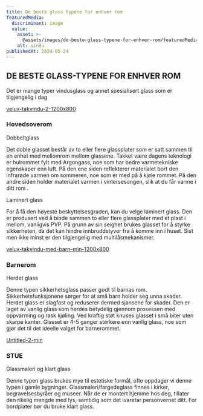 ```yaml
---
title: De beste glass typene for enhver rom
featuredMedia:
  discriminant: image
  value:
    asset: >-
      @assets/images/de-beste-glass-typene-for-enhver-rom/featuredMedia/value/asset.jpg
    alt: vindu
publishedAt: 2024-05-24
---
```


## DE BESTE GLASS-TYPENE FOR ENHVER ROM

Det er mange typer vindusglass og annet spesialisert glass som er tilgjengelig i dag

[velux-takvindu-2-1200x800](https://cdn.sanity.io/images/csbn9wp4/transformed-data/022a132cac1f565f7bbaf7ee6dee3e0887052956-1200x800.jpg)

### Hovedsoverom

Dobbeltglass

Det doble glasset består av to eller flere glassplater som er satt sammen til en enhet med mellomrom mellom glassene. Takket være dagens teknologi er hulrommet fylt med Argongass, noe som har bedre varmetekniske egenskaper enn luft. På den ene siden reflekterer materialet bort den infrarøde varmen om sommeren, noe som er med på å kjøle rommet. På den andre siden holder materialet varmen i vintersesongen, slik at du får varme i ditt rom .

Laminert glass

For å få den høyeste beskyttelsesgraden, kan du velge laminert glass. Den er produsert ved å binde sammen to eller flere glassplater med et plast i mellom, vanligvis PVP. På grunn av sin seighet brukes glasset for å styrke sikkerheten, da det kan hindre innbruddstyver fra å komme inn i huset. Sist men ikke minst er den tilgjengelig med multilåsmekanismer.

[velux-takvindu-med-barn-min-1200x800](https://cdn.sanity.io/images/csbn9wp4/transformed-data/e8432a5e6b63090d5ca23e653a560fd7b03b559b-1200x800.jpg)

### Barnerom

Herdet glass

Denne typen sikkerhetsglass passer godt til barnas rom. Sikkerhetsfunksjonene sørger for at små barn holder seg unna skader. Herdet glass er slagfast og reduserer dermed sjansene for skader. Den er laget av vanlig glass som herdes betydelig gjennom prosessen med oppvarming og rask kjøling. Ved kraftig støt knuses glasset i små biter uten skarpe kanter. Glasset er 4-5 ganger sterkere enn vanlig glass, noe som gjør det til det ideelle valget for barnerommet.

[Untitled-2-min](https://cdn.sanity.io/images/csbn9wp4/transformed-data/40216352db72f1784776da565ecdee0aafc8de01-1169x779.png)

### STUE

Glassmaleri og klart glass

Denne typen glass brukes mye til estetiske formål, ofte oppdager vi denne typen i gamle bygninger. Glassmaleri/fargedeglass finnes i kirker, begravelsesbyråer og museer. Når de er montert hjemme hos deg, tillater den rikelig mengde med lys, samtidig som det ivaretar personvernet ditt. For bordplater bør du bruke klart glass.
